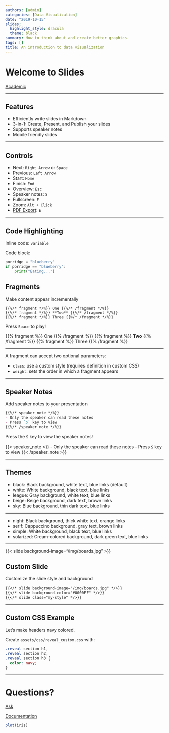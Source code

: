 ```yaml
---
authors: [admin]
categories: [Data Visualization]
date: "2019-10-15"
slides:
  highlight_style: dracula
  theme: black
summary: How to think about and create better graphics.
tags: []
title: An introduction to data visualization
---
```


# Welcome to Slides

[Academic](https://sourcethemes.com/academic/)

---

## Features

- Efficiently write slides in Markdown
- 3-in-1: Create, Present, and Publish your slides
- Supports speaker notes
- Mobile friendly slides

---

## Controls

- Next: `Right Arrow` or `Space`
- Previous: `Left Arrow`
- Start: `Home`
- Finish: `End`
- Overview: `Esc`
- Speaker notes: `S`
- Fullscreen: `F`
- Zoom: `Alt + Click`
- [PDF Export](https://github.com/hakimel/reveal.js#pdf-export): `E`

---

## Code Highlighting

Inline code: `variable`

Code block:
```python
porridge = "blueberry"
if porridge == "blueberry":
    print("Eating...")
```


## Fragments

Make content appear incrementally

```
{{%/* fragment */%}} One {{%/* /fragment */%}}
{{%/* fragment */%}} **Two** {{%/* /fragment */%}}
{{%/* fragment */%}} Three {{%/* /fragment */%}}
```

Press `Space` to play!

{{% fragment %}} One {{% /fragment %}}
{{% fragment %}} **Two** {{% /fragment %}}
{{% fragment %}} Three {{% /fragment %}}

---

A fragment can accept two optional parameters:

- `class`: use a custom style (requires definition in custom CSS)
- `weight`: sets the order in which a fragment appears

---

## Speaker Notes

Add speaker notes to your presentation

```markdown
{{%/* speaker_note */%}}
- Only the speaker can read these notes
- Press `S` key to view
{{%/* /speaker_note */%}}
```

Press the `S` key to view the speaker notes!

{{< speaker_note >}}
- Only the speaker can read these notes
- Press `S` key to view
{{< /speaker_note >}}

---

## Themes

- black: Black background, white text, blue links (default)
- white: White background, black text, blue links
- league: Gray background, white text, blue links
- beige: Beige background, dark text, brown links
- sky: Blue background, thin dark text, blue links

---

- night: Black background, thick white text, orange links
- serif: Cappuccino background, gray text, brown links
- simple: White background, black text, blue links
- solarized: Cream-colored background, dark green text, blue links

---

{{< slide background-image="/img/boards.jpg" >}}

## Custom Slide

Customize the slide style and background

```markdown
{{</* slide background-image="/img/boards.jpg" */>}}
{{</* slide background-color="#0000FF" */>}}
{{</* slide class="my-style" */>}}
```

---

## Custom CSS Example

Let's make headers navy colored.

Create `assets/css/reveal_custom.css` with:

```css
.reveal section h1,
.reveal section h2,
.reveal section h3 {
  color: navy;
}
```

---

# Questions?

[Ask](https://discourse.gohugo.io)

[Documentation](https://sourcethemes.com/academic/docs/)

```r
plot(iris)
```

